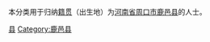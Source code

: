 {{Catnav|頁面分類|各種主題的頁面分類|依中国各省来作的分类|各地中国人|河南人|周口人}}
{{Catnav|頁面分類|人物|各國人物|中国人|各地中国人|河南人|周口人}}

本分类用于归纳[[籍贯|籍贯]]（出生地）为[[河南省|河南省]][[周口市|周口市]][[鹿邑县|鹿邑县]]的人士。

[[Category:周口人|县]]
[[Category:鹿邑县|Category:鹿邑县]]